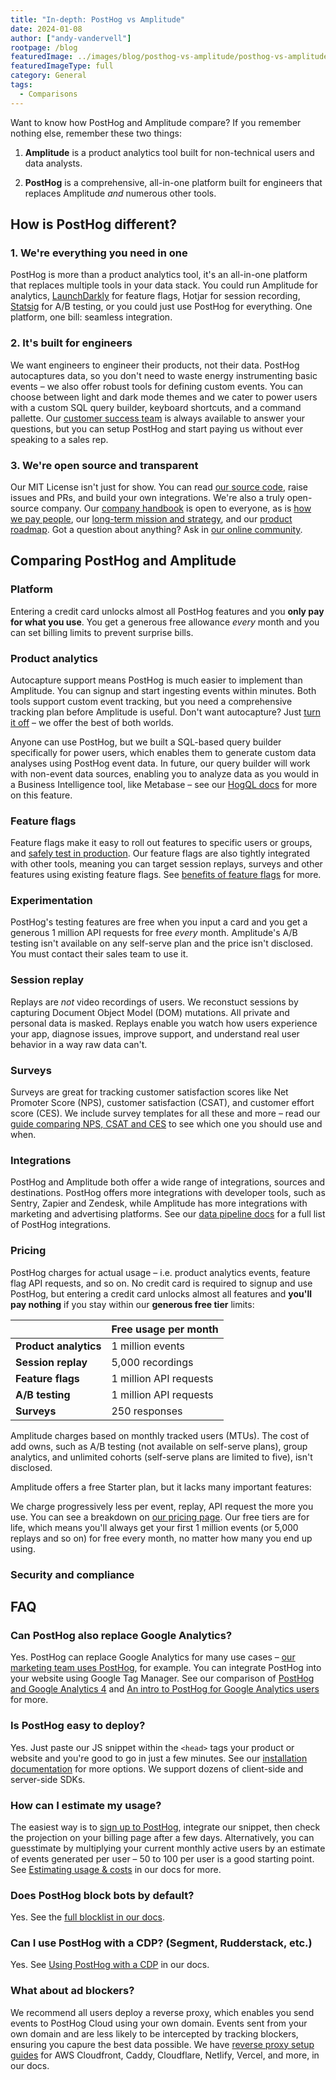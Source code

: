 ```yaml
---
title: "In-depth: PostHog vs Amplitude"
date: 2024-01-08
author: ["andy-vandervell"]
rootpage: /blog
featuredImage: ../images/blog/posthog-vs-amplitude/posthog-vs-amplitude.jpg
featuredImageType: full
category: General
tags:
  - Comparisons
---
```



Want to know how PostHog and Amplitude compare? If you remember nothing else, remember these two things:

1. **Amplitude** is a product analytics tool built for non-technical users and data analysts.

2. **PostHog** is a comprehensive, all-in-one platform built for engineers that replaces Amplitude _and_ numerous other tools.

## How is PostHog different?

### 1. We're everything you need in one

PostHog is more than a product analytics tool, it's an all-in-one platform that replaces multiple tools in your data stack. You could run Amplitude for analytics, [LaunchDarkly](/blog/posthog-vs-launchdarkly) for feature flags, Hotjar for session recording, [Statsig](/blog/posthog-vs-statsig) for A/B testing, or you could just use PostHog for everything. One platform, one bill: seamless integration.

### 2. It's built for engineers

We want engineers to engineer their products, not their data. PostHog autocaptures data, so you don't need to waste energy instrumenting basic events – we also offer robust tools for defining custom events. You can choose between light and dark mode themes and we cater to power users with a custom SQL query builder, keyboard shortcuts, and a command pallette. Our [customer success team](/contact-sales) is always available to answer your questions, but you can setup PostHog and start paying us without ever speaking to a sales rep.

### 3. We're open source and transparent

Our MIT License isn't just for show. You can read [our source code](https://github.com/PostHog/posthog), raise issues and PRs, and build your own integrations. We're also a truly open-source company. Our [company handbook](/handbook) is open to everyone, as is [how we pay people](/handbook/people/compensation), our [long-term mission and strategy](/handbook/why-does-posthog-exist), and our [product roadmap](/roadmap). Got a question about anything? Ask in [our online community](/questions).

## Comparing PostHog and Amplitude

### Platform

Entering a credit card unlocks almost all PostHog features and you **only pay for what you use**. You get a generous free allowance _every_ month and you can set billing limits to prevent surprise bills.

<ComparisonTable column1="PostHog" column2="Amplitude">
  <ComparisonRow column1={true} column2={true} feature="Product analytics" description="Track events and conversion, analyze user behavior" />
  <ComparisonRow column1="Beta" column2={false} feature="Web analytics" description="Easy to use analytics for marketing websites" />
  <ComparisonRow column1={true} column2={false} feature="Session replay" description="Watch real users use your product, diagnose bugs" />
  <ComparisonRow column1={true} column2={true} feature="Feature flags" description="Roll out features safely, toggle features for cohorts or individuals" />
  <ComparisonRow column1={true} column2={true} feature="Experiments" description="Run tests on new features, optimize conversion funnels" />
  <ComparisonRow column1={true} column2={false} feature="User surveys" description="Collect and analyze feedback, run NPS and PMF surveys " />
  <ComparisonRow column1="Beta" column2={true} feature="Customer data platform" description="Sync data with third-party tools" />
  <ComparisonRow column1="Beta" column2={false} feature="Data warehouse" description="A single source for all your important data" />
  <ComparisonRow column1={true} column2={false} feature="Heatmaps" description="Visualize where users click in your app or website" />
  <ComparisonRow column1={true} column2={true} feature="Notebooks" description="Ad-hoc analysis and collaboration" />
  <ComparisonRow column1={true} column2={false} feature="Dark mode" description="Choose between light and dark UI" />
  <ComparisonRow column1={true} column2={false} feature="Open source" description="Build your own apps and contribute code" />
</ComparisonTable>

### Product analytics

Autocapture support means PostHog is much easier to implement than Amplitude. You can signup and start ingesting events within minutes. Both tools support custom event tracking, but you need a comprehensive tracking plan before Amplitude is useful. Don't want autocapture? Just [turn it off](/docs/product-analytics/autocapture) – we offer the best of both worlds.

Anyone can use PostHog, but we built a SQL-based query builder specifically for power users, which enables them to generate custom data analyses using PostHog event data. In future, our query builder will work with non-event data sources, enabling you to analyze data as you would in a Business Intelligence tool, like Metabase – see our [HogQL docs](/docs/hogql) for more on this feature.

<ComparisonTable column1="PostHog" column2="Amplitude">
  <ComparisonRow column1="1 million events, unlimited insights" column2="100k monthly tracked users, 10 saved insights" feature="Free usage" description="How much free usage do you get each month?" />
  <ComparisonRow column1={true} column2={false} feature="Autocapture" description="Capture events without manual logging" />
  <ComparisonRow column1={true} column2={false} feature="Query editor" description="Write your own queries in SQL" />
  <ComparisonRow column1={true} column2={true} feature="Dashboards" description="Combine insights into shareable dashboards" />
  <ComparisonRow column1={true} column2={true} feature="Graphs and trends" description="Build custom insights and visualizations" />
  <ComparisonRow column1={true} column2={true} feature="Funnels" description="Track users through a sequence of events" />
  <ComparisonRow column1={true} column2={true} feature="Retention" description="Visualize which users stay, for how long" />
  <ComparisonRow column1={true} column2={true} feature="User paths" description="Track user flows and where they drop-off" />
  <ComparisonRow column1={true} column2={true} feature="Cohorts" description="Combine users based on properties and events for group analysis" />
  <ComparisonRow column1={true} column2={true} feature="Group analytics" description="Track metrics at a company and account level" />
  <ComparisonRow column1={true} column2={true} feature="Lifecycle analysis" description="Understand who is dormant, churning, and thriving" />
  <ComparisonRow column1={true} column2={true} feature="Stickiness insights" description="See how many times users perform an event in a period of time." />
  <ComparisonRow column1={true} column2={true} feature="Custom formulas" description="Use formulas to calculate unique insights" />
</ComparisonTable>

### Feature flags

Feature flags make it easy to roll out features to specific users or groups, and [safely test in production](/product-engineers/testing-in-production). Our feature flags are also tightly integrated with other tools, meaning you can target session replays, surveys and other features using existing feature flags. See [benefits of feature flags](/product-engineers/feature-flag-benefits-use-cases) for more.

<ComparisonTable column1="PostHog" column2="Amplitude">
  <ComparisonRow column1="1 million API requests" column2="100k tracked users" feature="Free usage" description="How much free usage do you get each month?" />
  <ComparisonRow column1={true} column2={true} feature="Boolean flags" description="Simple flags returning true or flag" />
  <ComparisonRow column1={true} column2={true} feature="Multivariate flags" description="Flags with multiple customizable values" />
  <ComparisonRow column1={true} column2={true} feature="Payloads" description="Flags with string, number, or JSON payloads" />
  <ComparisonRow column1={true} column2={true} feature="Local evalution" description="Store flag definitions locally" />
  <ComparisonRow column1={true} column2={true} feature="Percentage rollouts" description="Target percentages of a group" />
  <ComparisonRow column1={true} column2={true} feature="Custom targeting" description="Target users based on user properties, custom contexts" />
  <ComparisonRow column1="Beta" column2={false} feature="Scheduling" description="Schedule flags to turn on or off" />
  <ComparisonRow column1="Partial" column2={false} feature="Environments" description="Manage flags for dev, stage, prod" />
  <ComparisonRow column1={true} column2={true} feature="Bootstrapping" description="Flags available on frontend application load" />
  <ComparisonRow column1={true} column2={false} feature="Early access" description="Manage betas, test features" />
</ComparisonTable>

### Experimentation

PostHog's testing features are free when you input a card and you get a generous 1 million API requests for free _every_ month. Amplitude's A/B testing isn't available on any self-serve plan and the price isn't disclosed. You must contact their sales team to use it.

<ComparisonTable column1="PostHog" column2="Amplitude">
  <ComparisonRow column1="1 million API requests" column2="None" feature="Free usage" description="How much free usage do you get each month?" />
  <ComparisonRow column1={true} column2={true} feature="Custom goals" description="Customize metrics that a test tracks" />
  <ComparisonRow column1={true} column2={true} feature="Secondary metrics" description="Monitor impact on unrelated metrics" />
  <ComparisonRow column1={true} column2={true} feature="Split testing" description="Split participants into groups" />
  <ComparisonRow column1={true} column2={true} feature="Multivariate (A/B/n) testing" description="Test multiple variants of a change" />
  <ComparisonRow column1={true} column2={true} feature="Statistical significance" description="Automatically checks for statistical significance" />
  <ComparisonRow column1={true} column2={false} feature="Recommended run time" description="Automatically calculate the recommended run time and sample size" />
  <ComparisonRow column1="Partial" column2={true} feature="Holdout testing" description="Withhold multiple features to measure cumulative impact" />
  <ComparisonRow column1="Bayesian" column2="Sequential" feature="Statistics engine" description="How the results of an experiment are calculated" />
</ComparisonTable>

### Session replay

Replays are _not_ video recordings of users. We reconstuct sessions by capturing Document Object Model (DOM) mutations. All private and personal data is masked. Replays enable you watch how users experience your app, diagnose issues, improve support, and understand real user behavior in a way raw data can't.

<ComparisonTable column1="PostHog" column2="Amplitude">
  <ComparisonRow column1="5,000 recordings" column2="n/a" feature="Free usage" description="How much free usage do you get each month?" />
  <ComparisonRow column1={true} column2="n/a" feature="Web app recordings" description="Capture recordings from single-page apps" />
  <ComparisonRow column1="Beta" column2="n/a" feature="Mobile app recordings" description="Capture recordings in iOS and Android apps" />
  <ComparisonRow column1={true} column2="n/a" feature="Identity detection" description="Link recordings to user IDs" />
  <ComparisonRow column1={true} column2="n/a" feature="Console logs" description="Capture extra content from a users' browser environment" />
  <ComparisonRow column1={true} column2="n/a" feature="Playlists" description="Sort recordings into static and dynamic playlists" />
  <ComparisonRow column1={true} column2="n/a" feature="Performance monitoring" description="Track network events within a session" />
  <ComparisonRow column1={true} column2="n/a" feature="Privacy masking" description="Censor personal information from playback" />
  <ComparisonRow column1={true} column2="n/a" feature="Conditional recording" description="Only capture the sessions you want" />
  <ComparisonRow column1={true} column2="n/a" feature="DOM explorer" description="Explore an interactive snapshot of replays" />
  <ComparisonRow column1={true} column2="n/a" feature="Export recordings" description="Save important recordings offline" />
  <ComparisonRow column1={true} column2="n/a" feature="Minimum duration" description="Only record sessions longer than the minimum duration" />
  <ComparisonRow column1={true} column2="n/a" feature="Sample recorded sessions" description="Restrict the percentage of sessions that will be recorded" />
  <ComparisonRow column1={true} column2="n/a" feature="Record via feature flag" description="Only record sessions for users that have the flag enabled" />
</ComparisonTable>

### Surveys

Surveys are great for tracking customer satisfaction scores like Net Promoter Score (NPS), customer satisfaction (CSAT), and customer effort score (CES). We include survey templates for all these and more – read our [guide comparing NPS, CSAT and CES](/product-engineers/nps-vs-csat-vs-ces) to see which one you should use and when.

<ComparisonTable column1="PostHog" column2="Amplitude">
  <ComparisonRow column1="250" column2="n/a" feature="Free usage" description="How much free usage do you get each month?" />
  <ComparisonRow column1={true} column2="n/a" feature="Open text" description="Free text answers and feedback" />
  <ComparisonRow column1={true} column2="n/a" feature="Product rating" description="Rank using emojis or number" />
  <ComparisonRow column1={true} column2="n/a" feature="Single choice" description="Select one answer from multiple" />
  <ComparisonRow column1={true} column2="n/a" feature="Multiple choice" description="Select more than one answer from multiple" />
  <ComparisonRow column1={true} column2="n/a" feature="NPS surveys" description="Net Promoter Score survey template" />
  <ComparisonRow column1={true} column2="n/a" feature="PMF surveys" description="Product-market fit survey template" />
  <ComparisonRow column1={true} column2="n/a" feature="User property targeting" description="Target users based on any of their user properties" />
  <ComparisonRow column1={true} column2="n/a" feature="Custom colors & positioning" description="Customize the colors of your surveys to match your brand" />
  <ComparisonRow column1={true} column2="n/a" feature="Custom HTML" description="Add custom HTML to your survey text" />
  <ComparisonRow column1={true} column2="n/a" feature="API mode" description="Create surveys via the API" />
</ComparisonTable>

### Integrations

PostHog and Amplitude both offer a wide range of integrations, sources and destinations. PostHog offers more integrations with developer tools, such as Sentry, Zapier and Zendesk, while Amplitude has more integrations with marketing and advertising platforms. See our [data pipeline docs](/docs/cdp) for a full list of PostHog integrations.

<ComparisonTable column1="PostHog" column2="Amplitude">
   <ComparisonRow column1={true} column2={true} feature="Imports" description="Import data from data warehouses and other sources" />
   <ComparisonRow column1={true} column2={true} feature="Exports" description="Export data to data warehouses other destinations" />
   <ComparisonRow column1={true} column2={true} feature="Segment" description="Send events via Segment" />   
   <ComparisonRow column1={true} column2={false} feature="Zapier" description="Trigger Zapier automations" />
   <ComparisonRow column1={true} column2={false} feature="Sentry" description="Connect to Sentry data" />
   <ComparisonRow column1={true} column2={false} feature="Zendesk" description="Two-way integration for customer support" />
   <ComparisonRow column1={true} column2={true} feature="Slack" description="Alerts for Slack" />
   <ComparisonRow column1={true} column2={true} feature="Microsoft Teams" description="Alerts for Microsoft Teams" />
   <ComparisonRow column1={true} column2={false} feature="Community integrations" description="Build your own integration" />
   <ComparisonRow column1={false} column2={true} feature="Google Ads" description="Import ROI data from Google Ads" />   
</ComparisonTable>

### Pricing

PostHog charges for actual usage – i.e. product analytics events, feature flag API requests, and so on. No credit card is required to signup and use PostHog, but entering a credit card unlocks almost all features and **you'll pay nothing** if you stay within our **generous free tier** limits:

|                       | **Free usage per month** 
|-----------------------|--------------------------
| **Product analytics** | 1 million events        
| **Session replay**    | 5,000 recordings         
| **Feature flags**     | 1 million API requests
| **A/B testing**       | 1 million API requests  
| **Surveys**           | 250 responses            

Amplitude charges based on monthly tracked users (MTUs). The cost of add owns, such as A/B testing (not available on self-serve plans), group analytics, and unlimited cohorts (self-serve plans are limited to five), isn't disclosed. 

Amplitude offers a free Starter plan, but it lacks many important features:

<ComparisonTable column1="PostHog" column2="Amplitude">
   <ComparisonRow column1="1 million events" column2="50k tracked users" feature="Free usage" description="Free tier usage each month" />
   <ComparisonRow column1="Unlimited" column2="10 only" feature="Saved insights" description="Number of you charts you can create" />   
   <ComparisonRow column1="Unlimited" column2="1 only" feature="Notebooks" description="Collaborate on ad hoc analysis" /> 
   <ComparisonRow column1={true} column2={false} feature="Custom events" description="Create custom tracking events" />
   <ComparisonRow column1={true} column2={false} feature="Formulas" description="Create custom insights using formulas" />
   <ComparisonRow column1={true} column2={false} feature="Feature flags" description="Release and control features" />
   <ComparisonRow column1={true} column2={false} feature="A/B testing" description="Run tests on users and groups" />
</ComparisonTable>

We charge progressively less per event, replay, API request the more you use. You can see a breakdown on [our pricing page](/pricing). Our free tiers are for life, which means you'll always get your first 1 million events (or 5,000 replays and so on) for free every month, no matter how many you end up using.

### Security and compliance

<ComparisonTable column1="PostHog" column2="Amplitude">
  <ComparisonRow column1={true} column2={true} feature="User privacy options" description="Anonymize users, drop personal data" />
  <ComparisonRow column1={true} column2={true} feature="History, audit logs" description="Manage and view flag edits and related users" />
  <ComparisonRow column1={true} column2={true} feature="GDPR-ready" description="Can be compliant with GDPR" />
  <ComparisonRow column1={false} column2={true} feature="HIPAA-ready" description="Can be compliant with HIPAA" />
  <ComparisonRow column1={true} column2={true} feature="SOC 2" description="SOC 2 security certification" />
  <ComparisonRow column1={true} column2={true} feature="2FA" description="Enforce login with two-factor authentication" />
  <ComparisonRow column1="Enterprise" column2="Enterprise" feature="SAML/SSO" description="Use SAML or single sign-on authentication" />
</ComparisonTable>


## FAQ

### Can PostHog also replace Google Analytics?

Yes. PostHog can replace Google Analytics for many use cases – [our marketing team uses PostHog](/blog/posthog-marketing), for example. You can integrate PostHog into your website using Google Tag Manager. See our comparison of [PostHog and Google Analytics 4](/blog/posthog-vs-ga4) and [An intro to PostHog for Google Analytics users](/blog/google-analytics-to-posthog) for more.

### Is PostHog easy to deploy?

Yes. Just paste our JS snippet within the `<head>` tags your product or website and you're good to go in just a few minutes. See our [installation documentation](/docs/getting-started/install) for more options. We support dozens of client-side and server-side SDKs.

### How can I estimate my usage?

The easiest way is to [sign up to PostHog](https://us.posthog.com/signup), integrate our snippet, then check the projection on your billing page after a few days. Alternatively, you can guesstimate by multiplying your current monthly active users by an estimate of events generated per user – 50 to 100 per user is a good starting point. See [Estimating usage & costs](/docs/billing/estimating-usage-costs) in our docs for more.

### Does PostHog block bots by default?

Yes. See the [full blocklist in our docs](/troubleshooting#does-posthog-block-bots-by-default).

### Can I use PostHog with a CDP? (Segment, Rudderstack, etc.)

Yes. See [Using PostHog with a CDP](/docs/advanced/cdp) in our docs.

### What about ad blockers?

We recommend all users deploy a reverse proxy, which enables you send events to PostHog Cloud using your own domain. Events sent from your own domain and are less likely to be intercepted by tracking blockers, ensuring you capure the best data possible. We have [reverse proxy setup guides](/docs/advanced/proxy) for AWS Cloudfront, Caddy, Cloudflare, Netlify, Vercel, and more, in our docs.

<ArrayCTA />